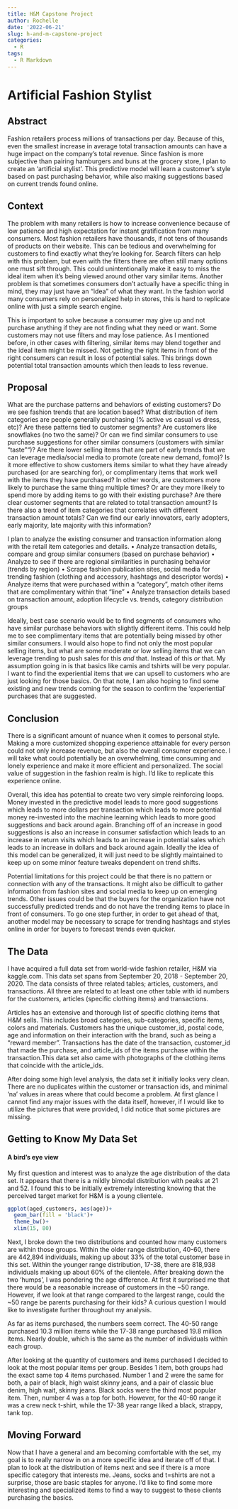 ```yaml
---
title: H&M Capstone Project
author: Rochelle
date: '2022-06-21'
slug: h-and-m-capstone-project
categories:
  - R
tags:
  - R Markdown
---
```

# Artificial Fashion Stylist

## Abstract 

Fashion retailers process millions of transactions per day. Because of this, even the smallest increase in average total transaction amounts can have a huge impact on the company's total revenue. Since fashion is more subjective than pairing hamburgers and buns at the grocery store, I plan to create an 'artificial stylist'. This predictive model will learn a customer's style based on past purchasing behavior, while also making suggestions based on current trends found online.


## Context

The problem with many retailers is how to increase convenience because of low patience and high expectation for instant gratification from many consumers. Most fashion retailers have thousands, if not tens of thousands of products on their website. This can be tedious and overwhelming for customers to find exactly what they're looking for. Search filters can help with this problem, but even with the filters there are often still many options one must sift through. This could unintentionally make it easy to miss the ideal item when it's being viewed around other vary similar items. Another problem is that sometimes consumers don't actually have a specific thing in mind, they may just have an "idea" of what they want. In the fashion world many consumers rely on personalized help in stores, this is hard to replicate online with just a simple search engine.


This is important to solve because a consumer may give up and not purchase anything if they are not finding what they need or want. Some customers may not use filters and may lose patience. As I mentioned before, in other cases with filtering, similar items may blend together and the ideal item might be missed. Not getting the right items in front of the right consumers can result in loss of potential sales. This brings down potential total transaction amounts which then leads to less revenue. 


## Proposal 

What are the purchase patterns and behaviors of existing customers? Do we see fashion trends that are location based? What distribution of item categories are people generally purchasing (% active vs casual vs dress, etc)? Are these patterns tied to customer segments? Are customers like snowflakes (no two the same)? Or can we find similar consumers to use purchase suggestions for other similar consumers (customers with similar "taste"")? Are there lower selling items that are part of early trends that we can leverage media/social media to promote (create new demand, fomo)? Is it more effective to show customers items similar to what they have already purchased (or are searching for), or complimentary items that work well with the items they have purchased? In other words, are customers more likely to purchase the same thing multiple times? Or are they more likely to spend more by adding items to go with their existing purchase? Are there clear customer segments that are related to total transaction amount? Is there also a trend of item categories that correlates with different transaction amount totals? Can we find our early innovators, early adopters, early majority, late majority with this information?  

I plan to analyze the existing consumer and transaction information along with the retail item categories and details. 
• Analyze transaction details, compare and group similar consumers (based on purchase behavior)
• Analyze to see if there are regional similarities in purchasing behavior (trends by region)
• Scrape fashion publication sites, social media for trending fashion (clothing and accessory, hashtags and descriptor words)
• Analyze items that were purchased within a "category", match other items that are complimentary within that "line" 
• Analyze transaction details based on transaction amount, adoption lifecycle vs. trends, category distribution groups

Ideally, best case scenario would be to find segments of consumers who have similar purchase behaviors with slightly different items. This could help me to see complimentary items that are potentially being missed by other similar consumers. I would also hope to find not only the most popular selling items, but what are some moderate or low selling items that we can leverage trending to push sales for this *and* that. Instead of this *or* that. My assumption going in is that basics like camis and tshirts will be very popular. I want to find the experiential items that we can upsell to customers who are just looking for those basics. On that note, I am also hoping to find some existing and new trends coming for the season to confirm the 'experiential' purchases that are suggested.

## Conclusion

There is a significant amount of nuance when it comes to personal style. Making a more customized shopping experience attainable for every person could not only increase revenue, but also the overall consumer experience. I will take what could potentially be an overwhelming, time consuming and lonely experience and make it more efficient and personalized. The social value of suggestion in the fashion realm is high. I'd like to replicate this experience online. 

Overall, this idea has potential to create two very simple reinforcing loops. Money invested in the predictive model leads to more good suggestions which leads to more dollars per transaction which leads to more potential money re-invested into the machine learning which leads to more good suggestions and back around again. Branching off of an increase in good suggestions is also an increase in consumer satisfaction which leads to an increase in return visits which leads to an increase in potential sales which leads to an increase in dollars and back around again. Ideally the idea of this model can be generalized, it will just need to be slightly maintained to keep up on some minor feature tweaks dependent on trend shifts.

Potential limitations for this project could be that there is no pattern or connection with any of the transactions. It might also be difficult to gather information from fashion sites and social media to keep up on emerging trends. Other issues could be that the buyers for the organization have not successfully predicted trends and do not have the trending items to place in front of consumers. To go one step further, in order to get ahead of that, another model may be necessary to scrape for trending hashtags and styles online in order for buyers to forecast trends even quicker. 



## The Data 

I have acquired a full data set from world-wide fashion retailer, H&M via kaggle.com. This data set spans from September 20, 2018 - September 20, 2020. The data consists of three related tables; articles, customers, and transactions. All three are related to at least one other table with id numbers for the customers, articles (specific clothing items) and transactions. 

Articles has an extensive and thorough list of specific clothing items that H&M sells. This includes broad categories, sub-categories, specific items, colors and materials. Customers has the unique customer_id, postal code, age and information on their interaction with the brand, such as being a "reward member". Transactions has the date of the transaction, customer_id that made the purchase, and article_ids of the items purchase within the transaction.This data set also came with photographs of the clothing items that coincide with the article_ids. 

After doing some high level analysis, the data set it initially looks very clean. There are no duplicates within the customer or transaction ids, and minimal 'na' values in areas where that could become a problem. At first glance I cannot find any major issues with the data itself, however, if I would like to utilize the pictures that were provided, I did notice that some pictures are missing. 



## Getting to Know My Data Set
#### A bird's eye view

My first question and interest was to analyze the age distribution of the data set. It appears that there is a mildly bimodal distribution with peaks at 21 and 52. I found this to be initially extremely interesting knowing that the perceived target market for H&M is a young clientele. 

```r
ggplot(aged_customers, aes(age))+
  geom_bar(fill = 'black')+
  theme_bw()+
  xlim(15, 80)
```

Next, I broke down the two distributions and counted how many customers are within those groups. Within the older range distribution, 40-60, there are 442,894 individuals, making up about 33% of the total customer base in this set. Within the younger range distribution, 17-38, there are 818,938 individuals making up about 60% of the clientele. After breaking down the two 'humps', I was pondering the age difference. At first it surprised me that there would be a reasonable increase of customers in the ~50 range. However, if we look at that range compared to the largest range, could the ~50 range be parents purchasing for their kids? A curious question I would like to investigate further throughout my analysis. 

As far as items purchased, the numbers seem correct. The 40-50 range purchased 10.3 million items while the 17-38 range purchased 19.8 million items. Nearly double, which is the same as the number of individuals within each group. 

After looking at the quantity of customers and items purchased I decided to look at the most popular items per group. Besides 1 item, both groups had the exact same top 4 items purchased. Number 1 and 2 were the same for both, a pair of black, high waist skinny jeans, and a pair of classic blue denim, high wait, skinny jeans. Black socks were the third most popular item. Then, number 4 was a top for both. However, for the 40-60 range it was a crew neck t-shirt, while the 17-38 year range liked a black, strappy, tank top. 


## Moving Forward

Now that I have a general and am becoming comfortable with the set, my goal is to really narrow in on a more specific idea and iterate off of that. I plan to look at the distribution of items next and see if there is a more specific category that interests me. Jeans, socks and t=shirts are not a surprise, those are basic staples for anyone. I'd like to find some more interesting and specialized items to find a way to suggest to these clients purchasing the basics. 
